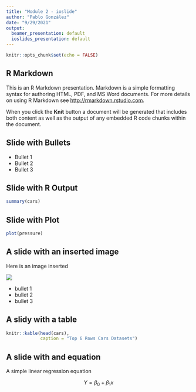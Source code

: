 ```yaml
---
title: "Module 2 - ioslide"
author: "Pablo González"
date: "9/29/2021"
output:
  beamer_presentation: default
  ioslides_presentation: default
---
```


```r
knitr::opts_chunk$set(echo = FALSE)
```

## R Markdown

This is an R Markdown presentation. Markdown is a simple formatting syntax for authoring HTML, PDF, and MS Word documents. For more details on using R Markdown see <http://rmarkdown.rstudio.com>.

When you click the **Knit** button a document will be generated that includes both content as well as the output of any embedded R code chunks within the document.

## Slide with Bullets

- Bullet 1
- Bullet 2
- Bullet 3

## Slide with R Output

```r
summary(cars)
```

## Slide with Plot

```r
plot(pressure)
```

## A slide with an inserted image {.columns-2}

Here is  an image inserted

![](sunstar.png)

- bullet 1
- bullet 2
- bullet 3

## A slidy with a table

```r
knitr::kable(head(cars),
             caption = "Top 6 Rows Cars Datasets")
```

## A slide with and equation

A simple linear regression equation

$$ Y = \beta_0 + \beta_1x $$
